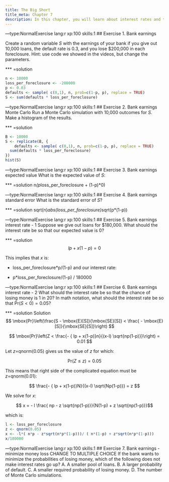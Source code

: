 ```yaml
---
title: The Big Short
title_meta: Chapter 7
description: In this chapter, you will learn about interest rates and the big short.
---
```


---type:NormalExercise lang:r xp:100 skills:1
## Exercise 1. Bank earnings

Create a random variable $S$ with the earnings of your bank if you give out 10,000 loans, the default rate is 0.3, and you lose $200,000 in each foreclosure. Hint: use code we showed in the videos, but change the parameters.

*** =solution
```r
n <- 10000
loss_per_foreclosure <- -200000
p <- 0.03 
defaults <- sample( c(0,1), n, prob=c(1-p, p), replace = TRUE)
S <- sum(defaults * loss_per_foreclosure)
```

---type:NormalExercise lang:r xp:100 skills:1
## Exercise 2. Bank earnings Monte Carlo
Run a Monte Carlo simulation with 10,000 outcomes for $S$. Make a histogram of the results.

*** =solution
```r
B <- 10000
S <- replicate(B, {
    defaults <- sample( c(0,1), n, prob=c(1-p, p), replace = TRUE) 
  sum(defaults * loss_per_foreclosure)
})
hist(S)
```
---type:NormalExercise lang:r xp:100 skills:1
## Exercise 3. Bank earnings expected value
What is the expected value of $S$:

*** =solution
n*(p*loss_per_foreclosure + (1-p)*0)

---type:NormalExercise lang:r xp:100 skills:1
## Exercise 4. Bank earnings standard error
What is the standard error of $S$?

*** =solution
sqrt(n)*abs(loss_per_foreclosure)*sqrt(p*(1-p))

---type:NormalExercise lang:r xp:100 skills:1
## Exercise 5. Bank earnings interest rate - 1
Suppose we give out loans for $180,000. What should the interest rate be so that our expected value is 0?

*** =solution
$$ lp + x(1-p) = 0 $$

This implies that $x$ is:

- loss_per_foreclosure*p/(1-p)
and our interest rate:

- p*loss_per_foreclosure/(1-p) / 180000

---type:NormalExercise lang:r xp:100 skills:1
## Exercise 6. Bank earnings interest rate - 2
What should the interest rate be so that the chance of losing money is 1 in 20? In math notation, what should the interest rate be so that $\mbox{Pr}(S<0) = 0.05$?

*** =solution
Solution $$ \mbox{Pr}\left(\frac{S - \mbox{E}[S]}{\mbox{SE}[S]} < \frac{ - \mbox{E}[S]}{\mbox{SE}[S]}\right) $$

$$ \mbox{Pr}\left(Z < \frac{- { lp + x(1-p)}n}{(x-l) \sqrt{np(1-p)}}\right) = 0.01 $$

Let $z=$qnorm(0.05) gives us the value of $z$ for which:

$$ \mbox{Pr}(Z \leq z) = 0.05 $$

This means that right side of the complicated equation must be $z$=qnorm(0.01):

$$ \frac{- { lp + x(1-p)}N}{(x-l) \sqrt{Np(1-p)}} = z $$

We solve for $x$:

$$ x = - l \frac{ np - z \sqrt{np(1-p)}}{N(1-p) + z \sqrt{np(1-p)}}$$

which is:
```r
l <- loss_per_foreclosure
z <- qnorm(0.05)
x <- -l*( n*p - z*sqrt(n*p*(1-p)))/ ( n*(1-p) + z*sqrt(n*p*(1-p)))
x/180000
```

---type:NormalExercise lang:r xp:100 skills:1
## Exercise 7. Bank earnings - minimize money loss
CHANGE TO MULTIPLE CHOICE
If the bank wants to minimize the probabilities of losing money, which of the following does not make interest rates go up?
A. A smaller pool of loans. B. A larger probability of default. C. A smaller required probability of losing money. D. The number of Monte Carlo simulations.
